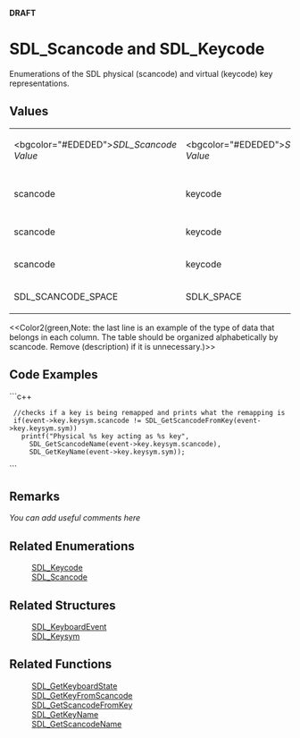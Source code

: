 <!-- pragma section-numbers off -->
<!-- pragma disable-camelcase -->
'''DRAFT'''

= SDL_Scancode and SDL_Keycode =
Enumerations of the SDL physical (scancode) and virtual (keycode) key representations.


== Values ==
{|
|<bgcolor="#EDEDED">''SDL_Scancode Value''
|<bgcolor="#EDEDED">''SDL_Keycode Value''
|<bgcolor="#EDEDED">''Key Name''
|-
|scancode
|keycode
|name (description if necessary)
|-
|scancode
|keycode
|name (description)
|-
|scancode
|keycode
|name (description)
|-
|SDL_SCANCODE_SPACE
|SDLK_SPACE
|Space (space bar)
|}

<<Color2(green,Note: the last line is an example of the type of data that belongs in each column.  The table should be organized alphabetically by scancode.  Remove (description) if it is unnecessary.)>>

== Code Examples ==
```c++
  //checks if a key is being remapped and prints what the remapping is
  if(event->key.keysym.scancode != SDL_GetScancodeFromKey(event->key.keysym.sym))
    printf("Physical %s key acting as %s key",
      SDL_GetScancodeName(event->key.keysym.scancode),
      SDL_GetKeyName(event->key.keysym.sym));
```

== Remarks ==
''You can add useful comments here''

== Related Enumerations ==
:[[SDL_Keycode]]
:[[SDL_Scancode]]

== Related Structures ==
:[[SDL_KeyboardEvent]]
:[[SDL_Keysym]]

== Related Functions ==
:[[SDL_GetKeyboardState]]
:[[SDL_GetKeyFromScancode]]
:[[SDL_GetScancodeFromKey]]
:[[SDL_GetKeyName]]
:[[SDL_GetScancodeName]]
